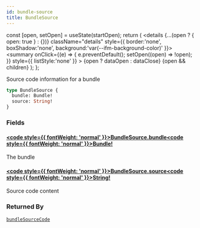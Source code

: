 ```yaml
---
id: bundle-source
title: BundleSource
---
```









  const [open, setOpen] = useState(startOpen);
  return (
    <details {...(open ? { open: true } : {})} className="details" style={{ border:'none', boxShadow:'none', background:'var(--ifm-background-color)' }}>
      <summary
        onClick={(e) => {
          e.preventDefault();
          setOpen((open) => !open);
        }}
        style={{ listStyle:'none' }}
      >
      {open ? dataOpen : dataClose}
      </summary>
      {open && children}
    </details>
  );
};








Source code information for a bundle


```graphql
type BundleSource {
  bundle: Bundle!
  source: String!
}
```




### Fields

#### [<code style={{ fontWeight: 'normal' }}>BundleSource.<b>bundle</b></code>](#)<Bullet />[<code style={{ fontWeight: 'normal' }}><b>Bundle!</b></code>](/swapi/types/objects/bundle.mdx) <Badge class="badge badge--secondary badge--non_null" text="non-null"/> <Badge class="badge badge--secondary " text="object"/> 
The bundle


#### [<code style={{ fontWeight: 'normal' }}>BundleSource.<b>source</b></code>](#)<Bullet />[<code style={{ fontWeight: 'normal' }}><b>String!</b></code>](/swapi/types/scalars/string.mdx) <Badge class="badge badge--secondary badge--non_null" text="non-null"/> <Badge class="badge badge--secondary " text="scalar"/> 
Source code content






### Returned By

[`bundleSourceCode`](/swapi/operations/queries/bundle-source-code.mdx)  <Badge class="badge badge--secondary badge--relation" text="query"/>